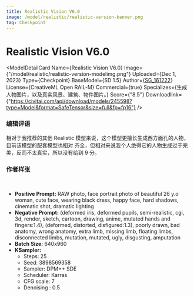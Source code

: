 ```yaml
---
title: Realistic Vision V6.0 
image: /model/realistic/realistic-version-banner.png
tag: Checkpoint
---
```



# Realistic Vision V6.0

<ModelDetailCard 
  Name={<span>Realistic Vision V6.0</span>}
  Image={"/model/realistic/realistic-version-modelimg.png"}
  Uploaded={<span>Dec 1, 2023</span>}
  Type={<span>Checkpoint</span>}
  BaseModel={<span>SD 1.5</span>}
  Author={<a href="https://civitai.com/user/SG_161222">SG_161222</a>}
  License={<span>CreativeML Open RAIL-M</span>}
  Commercial={true}
  Specializes={<span>生成人物图片，以及真实风景、建筑、物件图片。</span>}
  Score={"8.5"}
  Downloadlink={"https://civitai.com/api/download/models/245598?type=Model&format=SafeTensor&size=full&fp=fp16"}
/>

### 编辑评语

相对于我推荐的其他 Realistic 模型来说，这个模型更擅长生成西方面孔的人物，目前该模型的配套模型也相对
齐全，但相对来说我个人绝得它的人物生成过于完美，反而不太真实，所以没有给到 9 分。

### 作者样张

<br/>
<PhotoProvider>
  <PhotoView src="/model/realistic/004.png">
    <img src="/model/realistic/004.png" alt="" className='rounded-lg'/>
  </PhotoView>
</PhotoProvider>

* **Positive Prompt:** RAW photo, face portrait photo of beautiful 26 y.o woman, cute face, wearing black dress, happy face, hard shadows, cinematic shot, dramatic lighting
* **Negative Prompt:**  (deformed iris, deformed pupils, semi-realistic, cgi, 3d, render, sketch, cartoon, drawing, anime, mutated hands and fingers:1.4), (deformed, distorted, disfigured:1.3), poorly drawn, bad anatomy, wrong anatomy, extra limb, missing limb, floating limbs, disconnected limbs, mutation, mutated, ugly, disgusting, amputation
* **Batch Size:** 640x960
* **KSampler:** 
  * Steps: 25
  * Seed: 3898569358
  * Sampler: DPM++ SDE
  * Scheduler: Karras
  * CFG scale: 7
  * Denoising : 0.5